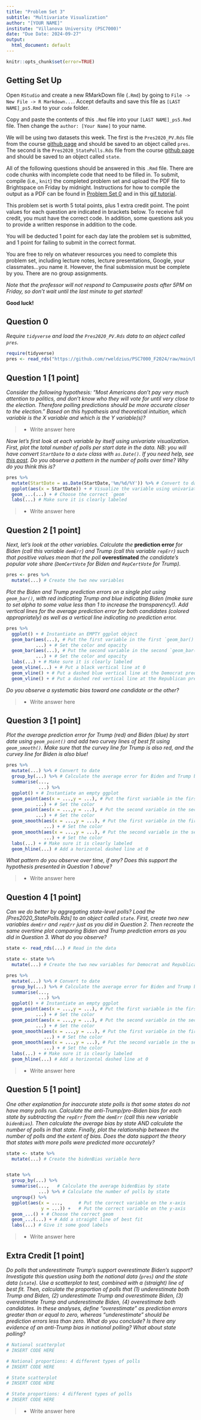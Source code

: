 ```yaml
---
title: "Problem Set 3"
subtitle: "Multivariate Visualization"
author: "[YOUR NAME]"
institute: "Villanova University (PSC7000)"
date: "Due Date: 2024-09-27"
output:
  html_document: default
---
```


```r
knitr::opts_chunk$set(error=TRUE)
```


## Getting Set Up

Open `RStudio` and create a new RMarkDown file (`.Rmd`) by going to `File -> New File -> R Markdown...`.
Accept defaults and save this file as `[LAST NAME]_ps5.Rmd` to your `code` folder.

Copy and paste the contents of this `.Rmd` file into your `[LAST NAME]_ps5.Rmd` file. Then change the `author: [Your Name]` to your name.

We will be using two datasets this week. The first is the `Pres2020_PV.Rds` file from the course [github page](https://github.com/rweldzius/PSC7000_F2024/raw/main/Data/Pres2020_PV.Rds) and should be saved to an object called `pres`. The second is the `Pres2020_StatePolls.Rds` file from the course [github page](https://github.com/rweldzius/PSC7000_F2024/raw/main/Data/Pres2020_StatePolls.Rds) and should be saved to an object called `state`.

All of the following questions should be answered in this `.Rmd` file. There are code chunks with incomplete code that need to be filled in. To submit, compile (i.e., `knit`) the completed problem set and upload the PDF file to Brightspace on Friday by midnight. Instructions for how to compile the output as a PDF can be found in [Problem Set 0](https://github.com/rweldzius/PSC7000_F2024/blob/main/Psets/psc7000_pset_0.pdf) and in this [gif tutorial](https://github.com/rweldzius/PSC7000_F2024//blob/main/Psets/save_as_pdf.gif). 

This problem set is worth 5 total points, plus 1 extra credit point. The point values for each question are indicated in brackets below. To receive full credit, you must have the correct code. In addition, some questions ask you to provide a written response in addition to the code.

You will be deducted 1 point for each day late the problem set is submitted, and 1 point for failing to submit in the correct format.

You are free to rely on whatever resources you need to complete this problem set, including lecture notes, lecture presentations, Google, your classmates...you name it. However, the final submission must be complete by you. There are no group assignments.

*Note that the professor will not respond to Campuswire posts after 5PM on Friday, so don't wait until the last minute to get started!*

**Good luck!**



## Question 0
*Require `tidyverse` and load the `Pres2020_PV.Rds` data to an object called `pres`.*

```r
require(tidyverse)
pres <- read_rds("https://github.com/rweldzius/PSC7000_F2024/raw/main/Data/Pres2020_PV.Rds")
```

## Question 1 [1 point]
*Consider the following hypothesis: "Most Americans don't pay very much attention to politics, and don't know who they will vote for until very close to the election. Therefore polling predictions should be more accurate closer to the election." Based on this hypothesis and theoretical intuition, which variable is the $X$ variable and which is the $Y$ variable(s)?*

>- Write answer here

*Now let's first look at each variable by itself using univariate visualization. First, plot the total number of polls per start date in the data. NB: you will have convert `StartDate` to a `date` class with `as.Date()`. If you need help, see [this post](https://www.r-bloggers.com/2013/08/date-formats-in-r/). Do you observe a pattern in the number of polls over time? Why do you think this is?*
```r
pres %>%
  mutate(StartDate = as.Date(StartDate,'%m/%d/%Y')) %>% # Convert to date
  ggplot(aes(x = StartDate)) + # Visualize the variable using univariate principles
  geom_...(...) + # Choose the correct `geom`
  labs(...) # Make sure it is clearly labeled
```

>- Write answer here


## Question 2 [1 point]
*Next, let's look at the other variables. Calculate the* **prediction error** *for Biden (call this variable `demErr`) and Trump (call this variable `repErr`) such that positive values mean that the poll* **overestimated** *the candidate's popular vote share (`DemCertVote` for Biden and `RepCertVote` for Trump).*

```r
pres <- pres %>%
  mutate(...) # Create the two new variables 
```


*Plot the Biden and Trump prediction errors on a single plot using `geom_bar()`, with red indicating Trump and blue indicating Biden (make sure to set alpha to some value less than 1 to increase the transparency!). Add vertical lines for the average prediction error for both candidates (colored appropriately) as well as a vertical line indicating no prediction error.*


```r
pres %>%
  ggplot() + # Instantiate an EMPTY ggplot object
  geom_bar(aes(...), # Put the first variable in the first `geom_bar()`
           ...) + # Set the color and opacity
  geom_bar(aes(...), # Put the second variable in the second `geom_bar()`
           ...) + # Set the color and opacity
  labs(...) + # Make sure it is clearly labeled
  geom_vline(...) + # Put a black vertical line at 0
  geom_vline() + # Put a dashed blue vertical line at the Democrat prediction error
  geom_vline() + # Put a dashed red vertical line at the Republican prediction error
```

*Do you observe a systematic bias toward one candidate or the other?*

>- Write answer here

## Question 3 [1 point]
*Plot the average prediction error for Trump (red) and Biden (blue) by start date using `geom_point()` and add two curvey lines of best fit using `geom_smooth()`. Make sure that the curvey line for Trump is also red, and the curvey line for Biden is also blue!*


```r
pres %>%
  mutate(...) %>% # Convert to date
  group_by(...) %>% # Calculate the average error for Biden and Trump by date
  summarise(...,
            ...) %>%
  ggplot() + # Instantiate an empty ggplot
  geom_point(aes(x = ...,y = ...), # Put the first variable in the first `geom_point()`
           ...) + # Set the color
  geom_point(aes(x = ...,y = ...), # Put the second variable in the second `geom_point()`
           ...) + # Set the color
  geom_smooth(aes(x = ...,y = ...), # Put the first variable in the first geom_smooth()
              ...) + # Set the color
  geom_smooth(aes(x = ...,y = ...), # Put the second variable in the second geom_smooth()
              ...) + # Set the color
  labs(...) + # Make sure it is clearly labeled
  geom_hline(...) # Add a horizontal dashed line at 0
```

*What pattern do you observe over time, if any? Does this support the hypothesis presented in Question 1 above?*

>- Write answer here

## Question 4 [1 point]
*Can we do better by aggregating state-level polls? Load the [Pres2020_StatePolls.Rds] to an object called `state`. First, create two new variables `demErr` and `repErr` just as you did in Question 2. Then recreate the same overtime plot comparing Biden and Trump prediction errors as you did in Question 3. What do you observe?*

```r
state <- read_rds(...) # Read in the data

state <- state %>%
  mutate(...) # Create the two new variables for Democrat and Republican prediction errors

pres %>%
  mutate(...) %>% # Convert to date
  group_by(...) %>% # Calculate the average error for Biden and Trump by date
  summarise(...,
            ...) %>%
  ggplot() + # Instantiate an empty ggplot
  geom_point(aes(x = ...,y = ...), # Put the first variable in the first `geom_point()`
           ...) + # Set the color
  geom_point(aes(x = ...,y = ...), # Put the second variable in the second `geom_point()`
           ...) + # Set the color
  geom_smooth(aes(x = ...,y = ...), # Put the first variable in the first geom_smooth()
              ...) + # Set the color
  geom_smooth(aes(x = ...,y = ...), # Put the second variable in the second geom_smooth()
              ...) + # Set the color
  labs(...) + # Make sure it is clearly labeled
  geom_hline(...) # Add a horizontal dashed line at 0
```

>- Write answer here

## Question 5 [1 point]
*One other explanation for inaccurate state polls is that some states do not have many polls run. Calculate the anti-Trump/pro-Biden bias for each state by subtracting the `repErr` from the `demErr` (call this new variable `bidenBias`). Then calculate the average bias by state AND calculate the number of polls in that state. Finally, plot the relationship between the number of polls and the extent of bias. Does the data support the theory that states with more polls were predicted more accurately?*

```r
state <- state %>%
  mutate(...) # Create the bidenBias variable here


state %>%
  group_by(...) %>%
  summarise(...,   # Calculate the average bidenBias by state
            ...) %>% # Calculate the number of polls by state
  ungroup() %>%
  ggplot(aes(x = ...,      # Put the correct variable on the x-axis
             y = ...)) +   # Put the correct variable on the y-axis
  geom_...() + # Choose the correct geom
  geom_...(...) + # Add a straight line of best fit
  labs(...) # Give it some good labels
```

>- Write answer here

## Extra Credit [1 point]
*Do polls that underestimate Trump's support overestimate Biden's support? Investigate this question using both the national data (`pres`) and the state data (`state`). Use a scatterplot to test, combined with a (straight) line of best fit. Then, calculate the proportion of polls that (1) underestimate both Trump and Biden, (2) underestimate Trump and overestimate Biden, (3) overestimate Trump and underestimate Biden, (4) overestimate both candidates. In these analyses, define "overestimate" as prediction errors greater than or equal to zero, whereas "underestimate" should be prediction errors less than zero. What do you conclude? Is there any evidence of an anti-Trump bias in national polling? What about state polling?*
```r
# National scatterplot
# INSERT CODE HERE

# National proportions: 4 different types of polls
# INSERT CODE HERE

# State scatterplot
# INSERT CODE HERE

# State proportions: 4 different types of polls
# INSERT CODE HERE
```

>- Write answer here
